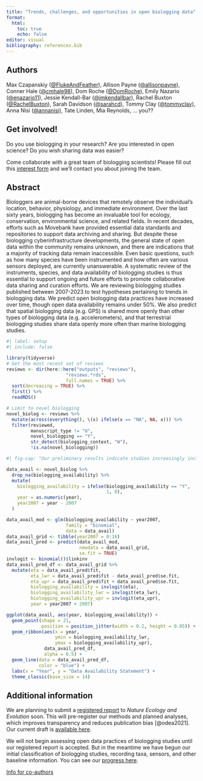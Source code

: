 ```yaml
---
title: "Trends, challenges, and opportunities in open biologging data"
format: 
  html:
    toc: true
    echo: false
editor: visual
bibliography: references.bib
---
```


## Authors

Max Czapanskiy ([\@FlukeAndFeather](https://github.com/flukeandfeather)), Allison Payne ([\@allisonpayne](https://github.com/allisonpayne)), Conner Hale ([\@cmhale98](https://github.com/cmhale98)), Dom Roche ([\@DomRoche](https://github.com/DomRoche)), Emily Nazario ([\@enazario11](https://github.com/enazario11)), Jessie Kendall-Bar ([\@jmkendallbar](https://github.com/jmkendallbar)), Rachel Buxton ([\@RachelBuxton](https://github.com/RachelBuxton)), Sarah Davidson ([\@sarahcd](https://github.com/sarahcd)), Tommy Clay ([\@tommyclay](https://github.com/tommyclay)), Anna Nisi ([\@annanisi](https://github.com/annanisi)), Tate Linden, Mia Reynolds, ... you??

## Get involved!

Do you use biologging in your research? Are you interested in open science? Do you wish sharing data was easier?

Come collaborate with a great team of biologging scientists! Please fill out this [interest form](https://forms.gle/SK4k2w1RTimpmf2x8) and we'll contact you about joining the team.

## Abstract

Biologgers are animal-borne devices that remotely observe the individual's location, behavior, physiology, and immediate environment. Over the last sixty years, biologging has become an invaluable tool for ecology, conservation, environmental science, and related fields. In recent decades, efforts such as Movebank have provided essential data standards and repositories to support data archiving and sharing. But despite these biologging cyberinfrastructure developments, the general state of open data within the community remains unknown, and there are indications that a majority of tracking data remain inaccessible. Even basic questions, such as how many species have been instrumented and how often are various sensors deployed, are currently unanswerable. A systematic review of the instruments, species, and data availability of biologging studies is thus essential to support ongoing and future efforts to promote collaborative data sharing and curation efforts. We are reviewing biologging studies published between 2007-2023 to test hypotheses pertaining to trends in biologging data. We predict open biologging data practices have increased over time, though open data availability remains under 50%. We also predict that spatial biologging data (e.g. GPS) is shared more openly than other types of biologging data (e.g. accelerometers), and that terrestrial biologging studies share data openly more often than marine biologging studies.

```r
#| label: setup
#| include: false

library(tidyverse)
# Get the most recent set of reviews
reviews <- dir(here::here("outputs", "reviews"), 
                      "reviews.*rds", 
                      full.names = TRUE) %>%
  sort(decreasing = TRUE) %>%
  first() %>%
  readRDS()

# Limit to novel biologging
novel_biolog <- reviews %>% 
  mutate(across(everything(), \(x) ifelse(x == "NA", NA, x))) %>% 
  filter(reviewed,
         manuscript_type != "U",
         novel_biologging == "Y",
         str_detect(biologging_context, "W"),
         !is.na(novel_biologging)) 

```

```r
#| fig-cap: "Our preliminary results indicate studies increasingly include data availability statements, exceeding 50% in 2020."

data_avail <- novel_biolog %>% 
  drop_na(biologging_availability) %>% 
  mutate(
    biologging_availability = ifelse(biologging_availability == "Y",
                                     1, 0),
    year = as.numeric(year),
    year2007 = year - 2007
  )

data_avail_mod <- glm(biologging_availability ~ year2007,
                      family = "binomial",
                      data = data_avail)
data_avail_grid <- tibble(year2007 = 0:16)
data_avail_pred <- predict(data_avail_mod,
                           newdata = data_avail_grid,
                           se.fit = TRUE)
invlogit <- binomial()$linkinv
data_avail_pred_df <- data_avail_grid %>% 
  mutate(eta = data_avail_pred$fit,
         eta_lwr = data_avail_pred$fit - data_avail_pred$se.fit,
         eta_upr = data_avail_pred$fit + data_avail_pred$se.fit,
         biologging_availability = invlogit(eta),
         biologging_availability_lwr = invlogit(eta_lwr),
         biologging_availability_upr = invlogit(eta_upr),
         year = year2007 + 2007)

ggplot(data_avail, aes(year, biologging_availability)) +
  geom_point(shape = 21, 
             position = position_jitter(width = 0.2, height = 0.05)) +
  geom_ribbon(aes(x = year,
                  ymin = biologging_availability_lwr,
                  ymax = biologging_availability_upr),
              data_avail_pred_df,
              alpha = 0.5) +
  geom_line(data = data_avail_pred_df,
            color = "blue") +
  labs(x = "Year", y = "Data Availability Statement") +
  theme_classic(base_size = 14)
```

## Additional information

We are planning to submit a [registered report](https://www.nature.com/natecolevol/submission-guidelines/registeredreports) to *Nature Ecology and Evolution* soon. This will pre-register our methods and planned analyses, which improves transparency and reduces publication bias [@odea2021]. Our current draft is [available here](registeredreport.html).

We will not begin assessing open data practices of biologging studies until our registered report is accepted. But in the meantime we have begun our initial classification of biologging studies, recording taxa, sensors, and other baseline information. You can see our [progress here](progress.html).

[Info for co-authors](methods.html)
